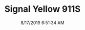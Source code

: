 ---
width: 2000
height: 1333
title: Signal Yellow 911S
description: Signal Yellow 911S Targa headlights in Dripping Springs, TX
date: 8/17/2019 6:51:34 AM
cameraMake: Sony
cameraModel: ILCE-7M3
lens: FE 24-105mm F4 G OSS
settingsfStop: f/4
settingsISO: ISO 50
settingsShutter: 1/40
settingsFocalLength: 105 mm
---